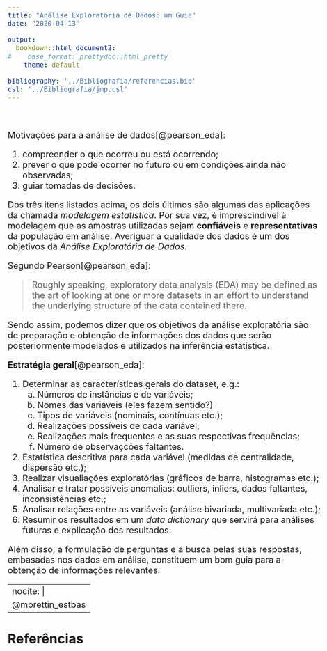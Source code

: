 ```yaml
---
title: "Análise Exploratória de Dados: um Guia"
date: "2020-04-13"

output: 
  bookdown::html_document2:
#    base_format: prettydoc::html_pretty  
    theme: default

bibliography: '../Bibliografia/referencias.bib'
csl: '../Bibliografia/jmp.csl'
---
```

<style type="text/css">

body, td {
   font-size: 20px;
}
code.r{
  font-size: 18px;
}
pre {
  font-size: 18px
}
</style>


\

Motivações para a análise de dados[@pearson_eda]:

1. compreender o que ocorreu ou está ocorrendo;
1. prever o que pode ocorrer no futuro ou em condições ainda não observadas;
1. guiar tomadas de decisões.

Dos três itens listados acima, os dois últimos são algumas das aplicações da chamada *modelagem estatística*. Por sua vez, é imprescindível à modelagem que as amostras utilizadas sejam **confiáveis** e **representativas** da população em análise. Averiguar a qualidade dos dados é um dos objetivos da *Análise Exploratória de Dados*.

Segundo Pearson[@pearson_eda]:

> Roughly speaking, exploratory data analysis (EDA) may be defined as the art of looking at one or more datasets in an effort to understand the underlying structure of the data contained there.

Sendo assim, podemos dizer que os objetivos da análise exploratória são de preparação e obtenção de informações dos dados que serão posteriormente modelados e utilizados na inferência estatística. 

**Estratégia geral**[@pearson_eda]:

1. Determinar as características gerais do dataset, e.g.:
    a. Números de instâncias e de variáveis;
    a. Nomes das variáveis (eles fazem sentido?)
    a. Tipos de variáveis (nominais, contínuas etc.);
    a. Realizações possíveis de cada variável;
    a. Realizações mais frequentes e as suas respectivas frequências;
    a. Número de observaçcões faltantes.
1. Estatística descritiva para cada variável (medidas de centralidade, dispersão etc.);
1. Realizar visualiações exploratórias (gráficos de barra, histogramas etc.);
1. Analisar e tratar possíveis anomalias: outliers, inliers, dados faltantes, inconsistências etc.; 
1. Analisar relações entre as variáveis (análise bivariada, multivariada etc.);
1. Resumir os resultados em um *data dictionary* que servirá para análises futuras e explicação dos resultados.  

Além disso, a formulação de perguntas e a busca pelas suas respostas, embasadas nos dados em análise, constituem um bom guia para a obtenção de informações relevantes.

---
nocite: | 
  @morettin_estbas
---


## Referências